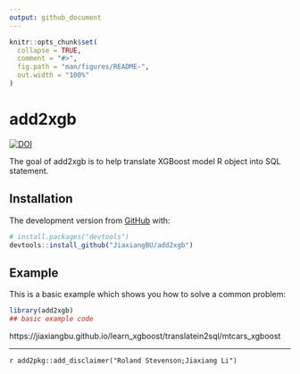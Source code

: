 ```yaml
---
output: github_document
---
```


<!-- README.md is generated from README.Rmd. Please edit that file -->

```r
knitr::opts_chunk$set(
  collapse = TRUE,
  comment = "#>",
  fig.path = "man/figures/README-",
  out.width = "100%"
)
```
# add2xgb

<!-- badges: start -->
[![DOI](https://zenodo.org/badge/200150014.svg)](https://zenodo.org/badge/latestdoi/200150014)
<!-- badges: end -->

The goal of add2xgb is to help translate XGBoost model R object into SQL statement.

## Installation

The development version from [GitHub](https://github.com/) with:

``` r
# install.packages("devtools")
devtools::install_github("JiaxiangBU/add2xgb")
```

## Example

This is a basic example which shows you how to solve a common problem:

```r
library(add2xgb)
## basic example code
```

https://jiaxiangbu.github.io/learn_xgboost/translatein2sql/mtcars_xgboost

***

`r add2pkg::add_disclaimer("Roland Stevenson;Jiaxiang Li")`

